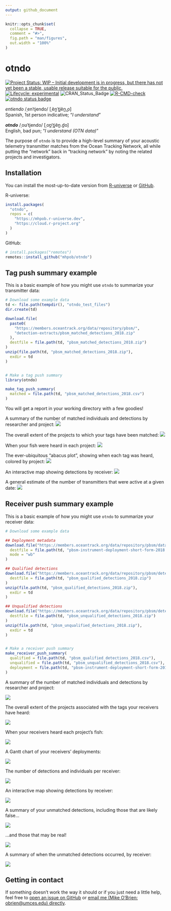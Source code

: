 ```yaml
---
output: github_document
---
```


<!-- README.md is generated from README.Rmd. Please edit that file -->

```r
knitr::opts_chunk$set(
  collapse = TRUE,
  comment = "#>",
  fig.path = "man/figures",
  out.width = "100%"
)
```

# otndo

<!-- badges: start -->
[![Project Status: WIP – Initial development is in progress, but there has not yet been a stable, usable release suitable for the public.](https://www.repostatus.org/badges/latest/wip.svg)](https://www.repostatus.org/#wip)
[![Lifecycle: experimental](https://img.shields.io/badge/lifecycle-experimental-orange.svg)](https://www.tidyverse.org/lifecycle/#experimental)
![CRAN\_Status\_Badge](http://www.r-pkg.org/badges/version/otndo)
[![R-CMD-check](https://github.com/mhpob/otndo/actions/workflows/R-CMD-check.yaml/badge.svg)](https://github.com/mhpob/otndo/actions/workflows/R-CMD-check.yaml)
[![otndo status badge](https://mhpob.r-universe.dev/badges/otndo)](https://mhpob.r-universe.dev/otndo)
<!-- badges: end -->

*entiendo* /ˌenˈtjendo/ [ˌẽn̪ˈt̪jẽn̪.̪o]\   
Spanish, 1st person indicative; "*I understand*"

***otndo*** /ˌoʊˈtjendo/ [ˌoʊ̪ˈt̪jẽn̪.d̪o]\
English, bad pun; "*I understand (OTN data)*"

The purpose of `otndo` is to provide a high-level summary of your acoustic telemetry transmitter matches from the Ocean Tracking Network, all while putting the "network" back in "tracking network" by noting the related projects and investigators.

## Installation

You can install the most-up-to-date version from [R-universe](https://mhpob.r-universe.dev/otndo) or [GitHub](https://github.com/mhpob/otndo).

R-universe:
```r
install.packages(
  "otndo",
  repos = c(
    "https://mhpob.r-universe.dev",
    "https://cloud.r-project.org"
  )
)
```

GitHub:
```r
# install.packages("remotes")
remotes::install_github("mhpob/otndo")
```

## Tag push summary example

This is a basic example of how you might use `otndo` to summarize your transmitter data:

```r
# Download some example data
td <- file.path(tempdir(), "otndo_test_files")
dir.create(td)

download.file(
  paste0(
    "https://members.oceantrack.org/data/repository/pbsm/",
    "detection-extracts/pbsm_matched_detections_2018.zip"
  ),
  destfile = file.path(td, "pbsm_matched_detections_2018.zip")
)
unzip(file.path(td, "pbsm_matched_detections_2018.zip"),
  exdir = td
)


# Make a tag push summary
library(otndo)

make_tag_push_summary(
  matched = file.path(td, "pbsm_matched_detections_2018.csv")
)
```

You will get a report in your working directory with a few goodies!

A summary of the number of matched individuals and detections by researcher and project:
![](man/figures/readme-tag_t1_detection_table.png)

The overall extent of the projects to which your tags have been matched:
![](man/figures/README-tag_f1_geographic_extent.png)

When your fish were heard in each project:
![](man/figures/README-tag_f2_time.png)

The ever-ubiquitous "abacus plot", showing when each tag was heard, colored by project:
![](man/figures/README-tag_f3_abacus.png)

An interactive map showing detections by receiver:
![](man/figures/README-tag_f4_leaflet.png)

A general estimate of the number of transmitters that were active at a given date:
![](man/figures/README-tag_f5_transmitter_loss.png)



## Receiver push summary example

This is a basic example of how you might use `otndo` to summarize your receiver data:

```r
# Download some example data

## Deployment metadata
download.file("https://members.oceantrack.org/data/repository/pbsm/data-and-metadata/2018/pbsm-instrument-deployment-short-form-2018.xls",
  destfile = file.path(td, "pbsm-instrument-deployment-short-form-2018.xls"),
  mode = "wb"
)

## Qualified detections
download.file("https://members.oceantrack.org/data/repository/pbsm/detection-extracts/pbsm_qualified_detections_2018.zip",
  destfile = file.path(td, "pbsm_qualified_detections_2018.zip")
)
unzip(file.path(td, "pbsm_qualified_detections_2018.zip"),
  exdir = td
)

## Unqualified detections
download.file("https://members.oceantrack.org/data/repository/pbsm/detection-extracts/pbsm_unqualified_detections_2018.zip",
  destfile = file.path(td, "pbsm_unqualified_detections_2018.zip")
)
unzip(file.path(td, "pbsm_unqualified_detections_2018.zip"),
  exdir = td
)


# Make a receiver push summary
make_receiver_push_summary(
  qualified = file.path(td, "pbsm_qualified_detections_2018.csv"),
  unqualified = file.path(td, "pbsm_unqualified_detections_2018.csv"),
  deployment = file.path(td, "pbsm-instrument-deployment-short-form-2018.xls")
)
```

A summary of the number of matched individuals and detections by researcher and project:

![](man/figures/README-rec_t1.png)

The overall extent of the projects associated with the tags your receivers have heard:

![](man/figures/README-rec_f1.png)

When your receivers heard each project's fish:

![](man/figures/README-rec_f2.png)

A Gantt chart of your receivers' deployments:

![](man/figures/README-rec_f3.png)

The number of detections and individuals per receiver:

![](man/figures/README-rec_t2.png)

An interactive map showing detections by receiver:

![](man/figures/README-rec_f4.png)

A summary of your unmatched detections, including those that are likely false...

![](man/figures/README-rec_t3.png)

...and those that may be real!

![](man/figures/README-rec_t4.png)

A summary of when the unmatched detections occurred, by receiver:

![](man/figures/README-rec_f6.png)

## Getting in contact

If something doesn't work the way it should or if you just need a little help, feel free to [open an issue on GitHub](https://github.com/mhpob/otndo/issues) or [email me (Mike O'Brien: obrien@umces.edu) directly](mailto:obrien@umces.edu).
